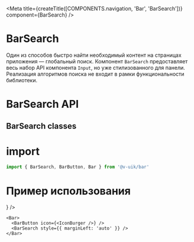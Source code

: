 
<Meta
  title={createTitle([COMPONENTS.navigation, 'Bar', 'BarSearch'])}
  component={BarSearch}
/>

# BarSearch

Один из способов быстро найти необходимый контент на страницах приложения — глобальный поиск.
Компонент `BarSearch` предоставляет весь набор API компонента `Input`, но уже стилизованного для панели.
Реализация алгоритмов поиска не входит в рамки функциональности библиотеки.

# BarSearch API

<ArgsTable of={BarSearch} />

## BarSearch classes

<ArgsTable of={BarSearchClassesDummy} />

# import

```ts
import { BarSearch, BarButton, Bar } from '@v-uik/bar'
```

# Пример использования

<Canvas withSource="none">
  <ContainerMock>
    <Bar style={{ position: 'absolute' }}>
      <BarButton icon={<IconBurger />} />
      <BarSearch style={{ marginLeft: 'auto' }} />
    </Bar>
  </ContainerMock>
</Canvas>

```tsx
<Bar>
  <BarButton icon={<IconBurger />} />
  <BarSearch style={{ marginLeft: 'auto' }} />
</Bar>
```

